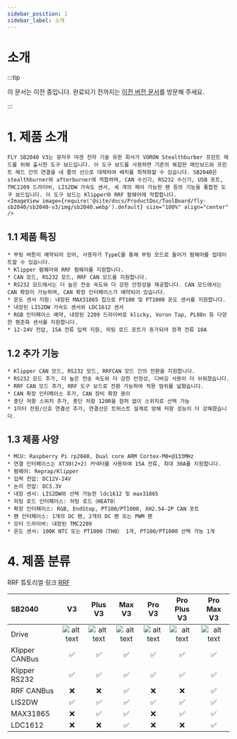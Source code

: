 ```yaml
---
sidebar_position: 1
sidebar_label: 소개
---
```




# 소개

:::tip

이 문서는 이전 중입니다. 완료되기 전까지는 [이전 버전 문서](https://mellow.klipper.cn/#/)를 방문해 주세요.

:::
# 1. 제품 소개

    FLY SB2040 V3는 광저우 마겐 전자 기술 유한 회사가 VORON Stealthburber 프린트 헤드를 위해 출시한 도구 보드입니다. 이 도구 보드를 사용하면 기존의 복잡한 메인보드와 프린트 헤드 간의 연결을 네 줄의 선으로 대체하여 배치를 최적화할 수 있습니다. SB2040은 stealthburner와 afterburner에 적합하며, CAN 수신기, RS232 수신기, USB 포트, TMC2209 드라이버, LIS2DW 가속도 센서, 세 개의 제어 가능한 팬 등의 기능을 통합한 도구 보드입니다. 이 도구 보드는 Klipper와 RRF 펌웨어에 적합합니다.
    <ImageView image={require('@site/docs/ProductDoc/ToolBoard/fly-sb2040/sb2040-v3/img/sb2040.webp').default} size="100%" align="center" />


## 1.1 제품 특징

    * 부팅 버튼이 예약되어 있어, 사용자가 TypeC를 통해 부팅 모드로 들어가 펌웨어를 업데이트할 수 있습니다.
    * Klipper 펌웨어와 RRF 펌웨어를 지원합니다.
    * CAN 모드, RS232 모드, RRF CAN 모드를 지원합니다.
    * RS232 모드에서는 더 높은 전송 속도와 더 강한 안정성을 제공합니다. CAN 모드에서는 CAN 확장이 가능하며, CAN 확장 인터페이스가 예약되어 있습니다.
    * 온도 센서 지원: 내장된 MAX31865 칩으로 PT100 및 PT1000 온도 센서를 지원합니다.
    * 내장된 LIS2DW 가속도 센서와 LDC1612 센서
    * RGB 인터페이스 예약, 내장된 2209 드라이버로 klicky, Voron Tap, PL08n 등 다양한 평준화 센서를 지원합니다.
    * 12-24V 전압, 15A 전류 입력 지원, 히팅 로드 포트가 증가되어 정격 전류 10A

## 1.2 추가 기능

    * Klipper CAN 모드, RS232 모드, RRFCAN 모드 간의 전환을 지원합니다.
    * RS232 모드 추가, 더 높은 전송 속도와 더 강한 안정성, 디버깅 사용이 더 쉬워졌습니다.
    * RRF CAN 모드 추가, RRF 도구 보드로 전환 가능하여 적용 범위를 넓혔습니다.
    * CAN 확장 인터페이스 추가, CAN 장비 확장 용이
    * 종단 저항 스위치 추가, 종단 저항 120R을 점퍼 없이 스위치로 선택 가능
    * 1미터 전원/신호 연결선 추가, 연결선은 트위스트 설계로 방해 저항 성능이 더 강해졌습니다.

## 1.3 제품 사양


    * MCU: Raspberry Pi rp2040, Dual core ARM Cortex-M0+@133MHz
    * 연결 인터페이스는 XT30(2+2) 커넥터를 사용하여 15A 전류, 최대 30A를 지원합니다.
    * 펌웨어: Reprap/Klipper
    * 입력 전압: DC12V-24V
    * 논리 전압: DC3.3V
    * 내장 센서: LIS2DW와 선택 가능한 ldc1612 및 max31865
    * 히팅 로드 인터페이스: 히팅 로드（HEAT0）
    * 확장 인터페이스: RGB, EndStop, PT100/PT1000, XH2.54-2P CAN 포트
    * 팬 인터페이스: 1개의 DC 팬, 2개의 DC 팬 또는 PWM 팬
    * 모터 드라이버: 내장된 TMC2209
    * 온도 센서: 100K NTC 또는 PT1000（TH0） 1개, PT100/PT1000 선택 가능 1개

# 4. 제품 분류

RRF 튜토리얼 링크 [RRF](https://teamgloomy.github.io/fly_sb2040_pro_max_v3_general.html)

| SB2040         |          V3          |       Plus V3        |        Max V3        |        Pro V3        |     Pro Plus V3      |      Pro Max V3      |
| :------------- | :------------------: | :------------------: | :------------------: | :------------------: | :------------------: | :------------------: |
| Drive          | ![alt text][TMC2209] | ![alt text][TMC2209] | ![alt text][TMC2209] | ![alt text][TMC2240] | ![alt text][TMC2240] | ![alt text][TMC2240] |
| Klipper CANBus |  :white_check_mark:  |  :white_check_mark:  |  :white_check_mark:  |  :white_check_mark:  |  :white_check_mark:  |  :white_check_mark:  |
| Klipper RS232  |  :white_check_mark:  |  :white_check_mark:  |  :white_check_mark:  |  :white_check_mark:  |  :white_check_mark:  |  :white_check_mark:  |
| RRF CANBus     |         :x:          |         :x:          |  :white_check_mark:  |         :x:          |         :x:          |  :white_check_mark:  |
| LIS2DW         |  :white_check_mark:  |  :white_check_mark:  |  :white_check_mark:  |  :white_check_mark:  |  :white_check_mark:  |  :white_check_mark:  |
| MAX31865       |         :x:          |  :white_check_mark:  |  :white_check_mark:  |         :x:          |  :white_check_mark:  |  :white_check_mark:  |
| LDC1612        |         :x:          |         :x:          |  :white_check_mark:  |         :x:          |         :x:          |  :white_check_mark: |


[TMC2209]: https://img.shields.io/badge/-TMC2209-green "TMC2209"
[TMC2240]: https://img.shields.io/badge/-TMC2240-blue "TMC2240"